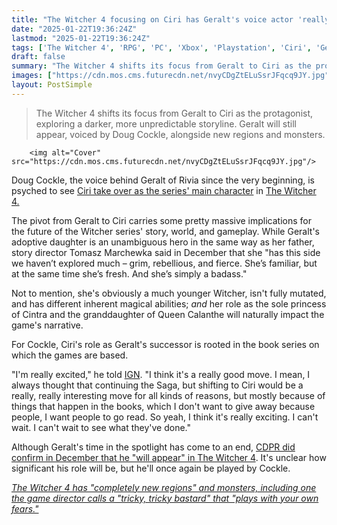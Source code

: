 ```yaml
---
title: "The Witcher 4 focusing on Ciri has Geralt's voice actor 'really excited' for the upcoming RPG, 'mostly because of things that happen in the books'"
date: "2025-01-22T19:36:24Z"
lastmod: "2025-01-22T19:36:24Z"
tags: ['The Witcher 4', 'RPG', 'PC', 'Xbox', 'Playstation', 'Ciri', 'Geralt', 'CD Projekt Red']
draft: false
summary: "The Witcher 4 shifts its focus from Geralt to Ciri as the protagonist, exploring a darker, more unpredictable storyline.  Geralt will still appear, voiced by Doug Cockle, alongside new regions and monsters."
images: ["https://cdn.mos.cms.futurecdn.net/nvyCDgZtELuSsrJFqcq9JY.jpg"]
layout: PostSimple
---
```

> The Witcher 4 shifts its focus from Geralt to Ciri as the protagonist, exploring a darker, more unpredictable storyline.  Geralt will still appear, voiced by Doug Cockle, alongside new regions and monsters.


        <img alt="Cover" src="https://cdn.mos.cms.futurecdn.net/nvyCDgZtELuSsrJFqcq9JY.jpg"/>
        
Doug Cockle, the voice behind Geralt of Rivia since the very beginning, is psyched to see [Ciri take over as the series' main character](https://www.gamesradar.com/games/the-witcher/the-witcher-4-looks-darker-than-ever-with-ciri-at-the-helm-and-i-cant-wait-to-play-an-even-more-dangerous-and-unpredictable-rpg/) in [The Witcher 4.](https://www.gamesradar.com/games/the-witcher/the-witcher-4-guide/)

The pivot from Geralt to Ciri carries some pretty massive implications for the future of the Witcher series' story, world, and gameplay. While Geralt's adoptive daughter is an unambiguous hero in the same way as her father, story director Tomasz Marchewka said in December that she "has this side we haven’t explored much – grim, rebellious, and fierce. She’s familiar, but at the same time she’s fresh. And she’s simply a badass."

Not to mention, she's obviously a much younger Witcher, isn't fully mutated, and has different inherent magical abilities; *and* her role as the sole princess of Cintra and the granddaughter of Queen Calanthe will naturally impact the game's narrative.

For Cockle, Ciri's role as Geralt's successor is rooted in the book series on which the games are based.

"I'm really excited," he told [IGN](https://www.ign.com/articles/cd-projekts-decision-to-go-with-ciri-as-protagonist-for-the-witcher-4-a-really-interesting-move-for-all-kinds-of-reasons-geralt-actor-says). "I think it's a really good move. I mean, I always thought that continuing the Saga, but shifting to Ciri would be a really, really interesting move for all kinds of reasons, but mostly because of things that happen in the books, which I don't want to give away because people, I want people to go read. So yeah, I think it's really exciting. I can't wait. I can't wait to see what they've done."

Although Geralt's time in the spotlight has come to an end, [CDPR did confirm in December that he "will appear" in The Witcher 4](https://www.gamesradar.com/games/the-witcher/geralt-will-return-in-the-witcher-4-confirms-cd-projekt-red-and-yes-thats-his-voice-you-hear-at-the-end-of-the-rpgs-new-trailer/). It's unclear how significant his role will be, but he'll once again be played by Cockle.

[<em>The Witcher 4 has "completely new regions" and monsters, including one the game director calls a "tricky, tricky bastard" that "plays with your own fears."</em>](https://www.gamesradar.com/games/action/the-witcher-4-has-completely-new-regions-and-monsters-including-one-the-game-director-calls-a-tricky-tricky-bastard-that-plays-with-your-own-fears/)
        